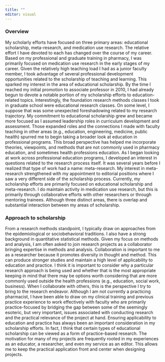 ```yaml
---
title: ""
editor: visual
---
```


### Overview

My scholarly efforts have focused on three primary areas: educational scholarship, meta-research, and medication use research. The relative effort I have devoted to each has changed over the course of my career. Based on my professional and graduate training in pharmacy, I was primarily focused on medication use research in the early stages of my career. Given the relatively high teaching load I had as a junior faculty member, I took advantage of several professional development opportunities related to the scholarship of teaching and learning. This sparked my interest in the area of educational scholarship. By the time I reached my initial promotion to associate professor in 2010, I had already begun to devote a notable portion of my scholarship efforts to education-related topics. Interestingly, the foundation research methods classes I took in graduate school were educational research classes. On some level, I suppose that was some unexpected foreshadowing related to my research trajectory. My commitment to educational scholarship grew and became more focused as I assumed leadership roles in curriculum development and assessment. Those expanded roles and the connections I made with faculty teaching in other areas (e.g., education, engineering, medicine, public health) spurred me to begin taking a broader look at education in professional programs. This broad perspective has helped me incorporate theories, viewpoints, and methods that are not commonly used in pharmacy education, and sometimes health professions education. As I began looking at work across professional education programs, I developed an interest in questions related to the research process itself. It was several years before I realized that type of work had a name: meta-research. My interest in meta-research strengthened with my appointment to editorial positions where I saw a very different side of the scholarship process. Currently, my scholarship efforts are primarily focused on educational scholarship and meta-research. I do maintain activity in medication use research, but this is primarily through collaborative efforts with other researchers or through mentoring trainees. Although three distinct areas, there is overlap and substantial interaction between my areas of scholarship.


### Approach to scholarship

From a research methods standpoint, I typically draw on approaches from the epidemiological or sociobehavioral
traditions. I also have a strong background in quantitative statistical methods. Given my focus on methods and analysis, I am often asked to join research projects as a collaborator bringing expertise in methods and analysis.
Collaboration is important to me as a researcher because it promotes diversity in thought and method. This can produce stronger studies and maintain a high level of applicability to education and practice. I think it is important to consider why a particular research approach is being used and whether that is the most appropriate keeping in mind that there may be options worth considering that are more commonly used outside the health professions (e.g., education, social work, business). When I collaborate with others, this is the perspective I try to bring to the research endeavor. Although I am not currently a practicing pharmacist, I have been able to draw on my clinical training and previous practice experience to work effectively with faculty who are primarily practice-focused by bridging the gap between some of the seemingly esoteric, but very important, issues associated with conducting research and the practical relevance of the project at hand. Ensuring applicability to education and practice has always been an important consideration in my scholarship efforts. In fact, I think that certain types of educational scholarship can be viewed as a form of practice-based research. The motivation for many of my projects are frequently rooted in my experiences as an educator, a researcher, and even my service as an editor. This allows me to keep the practical application front and center when designing projects.
